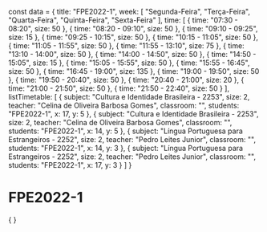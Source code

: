 const data = {
  title: "FPE2022-1",
  week: [
    "Segunda-Feira",
    "Terça-Feira",
    "Quarta-Feira",
    "Quinta-Feira",
    "Sexta-Feira"
  ],
  time: [
    {
      time: "07:30 - 08:20",
      size: 50
    },
    {
      time: "08:20 - 09:10",
      size: 50
    },
    {
      time: "09:10 - 09:25",
      size: 15
    },
    {
      time: "09:25 - 10:15",
      size: 50
    },
    {
      time: "10:15 - 11:05",
      size: 50
    },
    {
      time: "11:05 - 11:55",
      size: 50
    },
    {
      time: "11:55 - 13:10",
      size: 75
    },
    {
      time: "13:10 - 14:00",
      size: 50
    },
    {
      time: "14:00 - 14:50",
      size: 50
    },
    {
      time: "14:50 - 15:05",
      size: 15
    },
    {
      time: "15:05 - 15:55",
      size: 50
    },
    {
      time: "15:55 - 16:45",
      size: 50
    },
    {
      time: "16:45 - 19:00",
      size: 135
    },
    {
      time: "19:00 - 19:50",
      size: 50
    },
    {
      time: "19:50 - 20:40",
      size: 50
    },
    {
      time: "20:40 - 21:00",
      size: 20
    },
    {
      time: "21:00 - 21:50",
      size: 50
    },
    {
      time: "21:50 - 22:40",
      size: 50
    }
  ],
  listTimetable: [
    {
      subject: "Cultura e Identidade Brasileira - 2253",
      size: 2,
      teacher: "Celina de Oliveira Barbosa Gomes",
      classroom: "",
      students: "FPE2022-1",
      x: 17,
      y: 5
    },
    {
      subject: "Cultura e Identidade Brasileira - 2253",
      size: 2,
      teacher: "Celina de Oliveira Barbosa Gomes",
      classroom: "",
      students: "FPE2022-1",
      x: 14,
      y: 5
    },
    {
      subject: "Língua Portuguesa para Estrangeiros - 2252",
      size: 2,
      teacher: "Pedro Leites Junior",
      classroom: "",
      students: "FPE2022-1",
      x: 14,
      y: 3
    },
    {
      subject: "Língua Portuguesa para Estrangeiros - 2252",
      size: 2,
      teacher: "Pedro Leites Junior",
      classroom: "",
      students: "FPE2022-1",
      x: 17,
      y: 3
    }
  ]
}

# FPE2022-1

<div>
    {
        <Grid
            title={data.title}
            weekDays={data.week}
            time={data.time}
            listClasses={data.listTimetable}
        />
    }
</div>